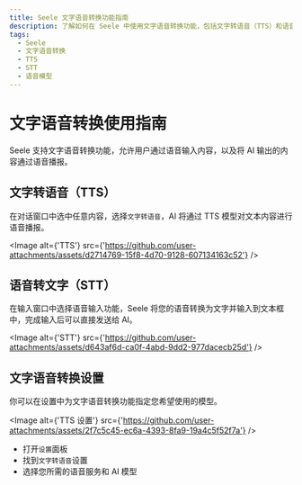 ```yaml
---
title: Seele 文字语音转换功能指南
description: 了解如何在 Seele 中使用文字语音转换功能，包括文字转语音（TTS）和语音转文字（STT），以及设置您喜欢的语音模型。
tags:
  - Seele
  - 文字语音转换
  - TTS
  - STT
  - 语音模型
---
```


# 文字语音转换使用指南

Seele 支持文字语音转换功能，允许用户通过语音输入内容，以及将 AI 输出的内容通过语音播报。

## 文字转语音（TTS）

在对话窗口中选中任意内容，选择`文字转语音`，AI 将通过 TTS 模型对文本内容进行语音播报。

<Image
  alt={'TTS'}
  src={'https://github.com/user-attachments/assets/d2714769-15f8-4d70-9128-607134163c52'}
/>

## 语音转文字（STT）

在输入窗口中选择语音输入功能，Seele 将您的语音转换为文字并输入到文本框中，完成输入后可以直接发送给 AI。

<Image
  alt={'STT'}
  src={'https://github.com/user-attachments/assets/d643af6d-ca0f-4abd-9dd2-977dacecb25d'}
/>

## 文字语音转换设置

你可以在设置中为文字语音转换功能指定您希望使用的模型。

<Image
  alt={'TTS 设置'}
  src={'https://github.com/user-attachments/assets/2f7c5c45-ec6a-4393-8fa9-19a4c5f52f7a'}
/>

- 打开`设置`面板
- 找到`文字转语音`设置
- 选择您所需的语音服务和 AI 模型
